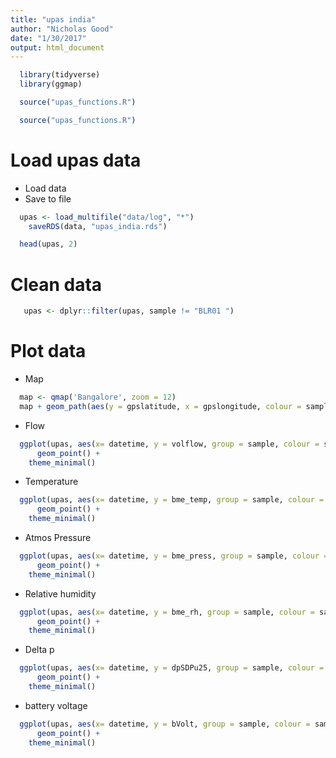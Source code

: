 ```yaml
---
title: "upas india"
author: "Nicholas Good"
date: "1/30/2017"
output: html_document
---
```


```r
  library(tidyverse)
  library(ggmap)
```

```r
  source("upas_functions.R")
```

```r
  source("upas_functions.R")
```

# Load upas data

* Load data
* Save to file

```r
  upas <- load_multifile("data/log", "*")
	saveRDS(data, "upas_india.rds")
```

```r
  head(upas, 2)
```

# Clean data

```r
   upas <- dplyr::filter(upas, sample != "BLR01 ")
```

# Plot data

* Map

```r
  map <- qmap('Bangalore', zoom = 12) 
  map + geom_path(aes(y = gpslatitude, x = gpslongitude, colour = sample, size = "1"), data = upas)
```

* Flow

```r
  ggplot(upas, aes(x= datetime, y = volflow, group = sample, colour = sample)) +
	  geom_point() +
  	theme_minimal()
```

* Temperature

```r
  ggplot(upas, aes(x= datetime, y = bme_temp, group = sample, colour = sample)) +
	  geom_point() +
  	theme_minimal()
```

* Atmos Pressure

```r
  ggplot(upas, aes(x= datetime, y = bme_press, group = sample, colour = sample)) +
	  geom_point() +
  	theme_minimal()
```

* Relative humidity

```r
  ggplot(upas, aes(x= datetime, y = bme_rh, group = sample, colour = sample)) +
	  geom_point() +
  	theme_minimal()
```

* Delta p

```r
  ggplot(upas, aes(x= datetime, y = dpSDPu25, group = sample, colour = sample)) +
	  geom_point() +
  	theme_minimal()
```

* battery voltage

```r
  ggplot(upas, aes(x= datetime, y = bVolt, group = sample, colour = sample)) +
	  geom_point() +
  	theme_minimal()
```

